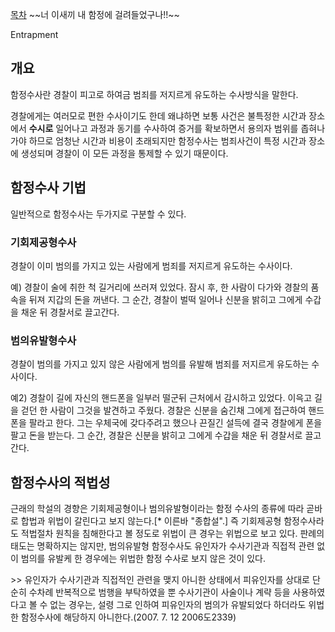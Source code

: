 [[목차]]
~~너 이새끼 내 함정에 걸려들었구나!!~~

Entrapment

== 개요 ==
함정수사란 경찰이 피고로 하여금 범죄를 저지르게 유도하는 수사방식을 말한다.

경찰에게는 여러모로 편한 수사이기도 한데 왜냐하면 보통 사건은 불특정한 시간과 장소에서 '''수시로''' 일어나고 과정과 동기를 수사하여 증거를 확보하면서 용의자 범위를 좁혀나가야 하므로 엄청난 시간과 비용이 초래되지만 함정수사는 범죄사건이 특정 시간과 장소에 생성되며 경찰이 이 모든 과정을 통제할 수 있기 때문이다.

== 함정수사 기법 ==
일반적으로 함정수사는 두가지로 구분할 수 있다.  

=== 기회제공형수사 ===
경찰이 이미 범의를 가지고 있는 사람에게 범죄를 저지르게 유도하는 수사이다.

예) 경찰이 술에 취한 척 길거리에 쓰러져 있었다.
잠시 후, 한 사람이 다가와 경찰의 품속을 뒤져 지갑의 돈을 꺼낸다.
그 순간, 경찰이 벌떡 일어나 신분을 밝히고 그에게 수갑을 채운 뒤 경찰서로 끌고간다.


=== 범의유발형수사 ===
경찰이 범의를 가지고 있지 않은 사람에게 범의를 유발해 범죄를 저지르게 유도하는 수사이다.

예2)
경찰이 길에 자신의 핸드폰을 일부러 떨군뒤 근처에서 감시하고 있었다.
이윽고 길을 걷던 한 사람이 그것을 발견하고 주웠다. 
경찰은 신분을 숨긴채 그에게 접근하여 핸드폰을 팔라고 한다.
그는 우체국에 갖다주려고 했으나 끈질긴 설득에 결국 경찰에게 폰을 팔고 돈을 받는다.
그 순간, 경찰은 신분을 밝히고 그에게 수갑을 채운 뒤 경찰서로 끌고간다.
  
== 함정수사의 적법성 ==
근래의 학설의 경향은 기회제공형이나 범의유발형이라는 함정 수사의 종류에 따라 곧바로 합법과 위법이 갈린다고 보지 않는다.[* 이른바 "종합설".] 즉 기회제공형 함정수사라도 적법절차 원칙을 침해한다고 볼 정도로 위법이 큰 경우는 위법으로 보고 있다. 판례의 태도는 명확하지는 않지만, 범의유발형 함정수사도 유인자가 수사기관과 직접적 관련 없이 범의를 유발케 한 경우에는 위법한 함정 수사로 보지 않은 것이 있다.

>> 유인자가 수사기관과 직접적인 관련을 맺지 아니한 상태에서 피유인자를 상대로 단순히 수차례 반복적으로 범행을 부탁하였을 뿐 수사기관이 사술이나 계략 등을 사용하였다고 볼 수 없는 경우는, 설령 그로 인하여 피유인자의 범의가 유발되었다 하더라도 위법한 함정수사에 해당하지 아니한다.(2007. 7. 12 2006도2339)
